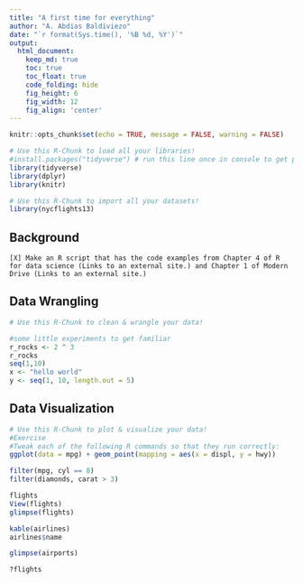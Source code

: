```yaml
---
title: "A first time for everything"
author: "A. Abdias Baldiviezo"
date: "`r format(Sys.time(), '%B %d, %Y')`"
output:
  html_document:  
    keep_md: true
    toc: true
    toc_float: true
    code_folding: hide
    fig_height: 6
    fig_width: 12
    fig_align: 'center'
---
```


```r
knitr::opts_chunk$set(echo = TRUE, message = FALSE, warning = FALSE)
```

```r
# Use this R-Chunk to load all your libraries!
#install.packages("tidyverse") # run this line once in console to get package
library(tidyverse)
library(dplyr)
library(knitr)
```

```r
# Use this R-Chunk to import all your datasets!
library(nycflights13)

```

## Background

    [X] Make an R script that has the code examples from Chapter 4 of R for data science (Links to an external site.) and Chapter 1 of Modern Drive (Links to an external site.)
    
## Data Wrangling

```r
# Use this R-Chunk to clean & wrangle your data!

#some little experiments to get familiar
r_rocks <- 2 ^ 3
r_rocks
seq(1,10)
x <- "hello world"
y <- seq(1, 10, length.out = 5)

```

## Data Visualization

```r
# Use this R-Chunk to plot & visualize your data!
#Exercise
#Tweak each of the following R commands so that they run correctly:
ggplot(data = mpg) + geom_point(mapping = aes(x = displ, y = hwy))

filter(mpg, cyl == 8)
filter(diamonds, carat > 3)
```
```r
flights
View(flights)
glimpse(flights)

kable(airlines)
airlines$name

glimpse(airports)

?flights
```

